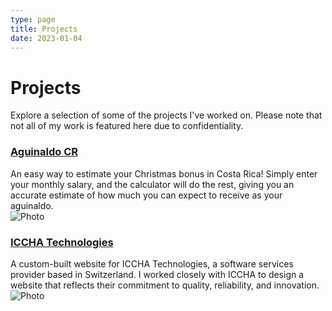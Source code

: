 ```yaml
---
type: page
title: Projects
date: 2023-01-04
---
```


# Projects

Explore a selection of some of the projects I've worked on. Please note that not all of my work is featured here due to confidentiality.


### [Aguinaldo CR](https://aguinaldo.andresromero.dev/)
An easy way to estimate your Christmas bonus in Costa Rica! Simply enter your monthly salary, and the calculator will do the rest, giving you an accurate estimate of how much you can expect to receive as your aguinaldo.
<br/>
<Image
  src="/images/aguinaldocr.jpg"
  alt="Photo"
  width={850}
  height={550}
  priority
  className="next-image"
/>

### [ICCHA Technologies](https://www.iccha-technologies.com/)
A custom-built website for ICCHA Technologies, a software services provider based in Switzerland.
I worked closely with ICCHA to design a website that reflects their commitment to quality, reliability, and innovation. 
<br/>
<Image
  src="/images/icchasite.jpg"
  alt="Photo"
  width={850}
  height={550}
  priority
  className="next-image"
/>
